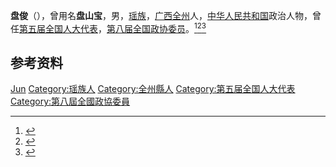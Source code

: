 '''盘俊'''（{{bd|1933年|3月|1993年|9月|}}），曾用名'''盘山宝'''，男，[[瑶族|瑶族]]，[[广西|广西]][[全州县|全州]]人，[[中华人民共和国|中华人民共和国]]政治人物，曾任[[第五届全国人大代表|第五届全国人大代表]]，[[第八届全国政协委员|第八届全国政协委员]]。<ref>{{Cite book|title=中华人民共和国职官志|author=何虎生, 李耀东, 向常福主编|publisher=中国社会出版社|year=2003|isbn=9787800883934|location=北京|pages=}}</ref><ref>{{Cite book|title=历届全国政协委员人名辞典|author=|publisher=中国国际广播出版社|year=1996|isbn=9787507813746|location=北京|pages=}}</ref><ref>{{cite book|title=中囯人名大辞典·现任党政军领导人物卷|author=廖盖隆等编|year=1990|publisher=上海辞书出版社|location=上海|page=}}</ref>

== 参考资料 ==
{{reflist}}

{{Authority control}}
{{DEFAULTSORT:Pan潘}}
[[Category:盘姓|Jun]]
[[Category:瑶族人|Category:瑶族人]]
[[Category:全州縣人|Category:全州縣人]]
[[Category:第五届全国人大代表|Category:第五届全国人大代表]]
[[Category:第八屆全國政協委員|Category:第八屆全國政協委員]]

{{中国人物小作品}}
